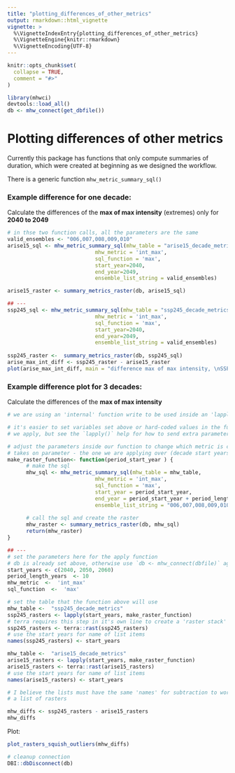 ```yaml
---
title: "plotting_differences_of_other_metrics"
output: rmarkdown::html_vignette
vignette: >
  %\VignetteIndexEntry{plotting_differences_of_other_metrics}
  %\VignetteEngine{knitr::rmarkdown}
  %\VignetteEncoding{UTF-8}
---
```


```r
knitr::opts_chunk$set(
  collapse = TRUE,
  comment = "#>"
)
```

```r
library(mhwci)
devtools::load_all()
db <- mhw_connect(get_dbfile())

```

# Plotting differences of other metrics

Currently this package has functions that only compute summaries of duration, 
which 
were created at beginning as we designed the workflow. 

There is a generic function `mhw_metric_summary_sql()` 

### Example difference for one decade:

Calculate the differences of the **max of max intensity** (extremes) only for **2040 to 2049**

```r

# in thse two function calls, all the parameters are the same
valid_ensembles <- "006,007,008,009,010"
arise15_sql <- mhw_metric_summary_sql(mhw_table = "arise15_decade_metrics", 
                            mhw_metric = 'int_max', 
                            sql_function = 'max', 
                            start_year=2040, 
                            end_year=2049,
                            ensemble_list_string = valid_ensembles) 

arise15_raster <- summary_metrics_raster(db, arise15_sql)

## --- 
ssp245_sql <- mhw_metric_summary_sql(mhw_table = "ssp245_decade_metrics", 
                            mhw_metric = 'int_max', 
                            sql_function = 'max', 
                            start_year=2040, 
                            end_year=2049,
                            ensemble_list_string = valid_ensembles) 
  
ssp245_raster <-  summary_metrics_raster(db, ssp245_sql)
arise_max_int_diff <- ssp245_raster - arise15_raster
plot(arise_max_int_diff, main = "difference max of max intensity, \nSSP2 4.5 - ARISE 1.5, \n2040-2049")

```

### Example difference plot for 3 decades:

Calculate the differences of the **max of max intensity** 

```r

# we are using an 'internal' function write to be used inside an 'lapply()'  

# it's easier to set variables set above or hard-coded values in the function
# we apply, but see the `lapply()` help for how to send extra parameters

# adjust the parameters inside our function to change which metric is calculated
# takes on parameter - the one we are applying over (decade start years)
make_raster_function<- function(period_start_year ) {
      # make the sql                                
      mhw_sql <- mhw_metric_summary_sql(mhw_table = mhw_table, 
                            mhw_metric = 'int_max', 
                            sql_function = 'max', 
                            start_year = period_start_year, 
                            end_year = period_start_year + period_length_years - 1,
                            ensemble_list_string = "006,007,008,009,010") 
      
      # call the sql and create the raster
      mhw_raster <- summary_metrics_raster(db, mhw_sql)
      return(mhw_raster)
}

## --- 
# set the parameters here for the apply function
# db is already set above, otherwise use `db <- mhw_connect(dbfile)` again
start_years <- c(2040, 2050, 2060)
period_length_years  <- 10
mhw_metric  <-  'int_max' 
sql_function  <-  'max'

# set the table that the function above will use
mhw_table <-  "ssp245_decade_metrics"
ssp245_rasters <- lapply(start_years, make_raster_function)
# terra requires this step in it's own line to create a 'raster stack' of 'spat rasters'
ssp245_rasters <- terra::rast(ssp245_rasters)
# use the start years for name of list items 
names(ssp245_rasters) <- start_years

mhw_table <-  "arise15_decade_metrics"
arise15_rasters <- lapply(start_years, make_raster_function)
arise15_rasters <- terra::rast(arise15_rasters)
# use the start years for name of list items 
names(arise15_rasters) <- start_years

# I believe the lists must have the same 'names' for subtraction to work with
# a list of rasters

mhw_diffs <- ssp245_rasters - arise15_rasters
mhw_diffs


```

Plot: 

```r
plot_rasters_squish_outliers(mhw_diffs)
```



```r
# cleanup connection 
DBI::dbDisconnect(db)
```
